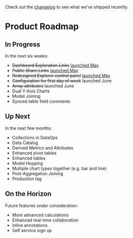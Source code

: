 Check out the [changelog](/changelog) to see what we've shipped recently.

# Product Roadmap

## In Progress

In the next six weeks:

- <del>Dashboard Exploration Links</del> <ins>[launched May](/changelog/2023_05_30/#dashboard-exploration-links)</ins>
- <del>Public Share Links</del> <ins>[launched May](/changelog/2023_05_30/#public-link-sharing)</ins>
- <del>Redesigned Explorer control panel</del> <ins>[launched May](/changelog/2023_05_30/#refreshed-control-panel)</ins>
- <del>Configuration for first day of week</del> launched June
- <del>Array attributes</del> launched June
- Dual Y-Axis Charts
- Model Joining
- Synced table field comments

## Up Next

In the next few months:

- Collections in DataOps
- Data Catalog
- Derived Metrics and Attributes
- Enhanced pivot tables
- Enhanced tables
- Model Hopping
- Multiple chart types together (e.g. bar and line)
- Post-Aggregation Joining
- Production tag

## On the Horizon

Future features under consideration:

- More advanced calculations
- Enhanced real-time collaboration
- Inline annotations
- Self service sign up
